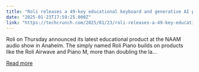 ```yaml
---
title: "Roli releases a 49-key educational keyboard and generative AI play"
date: "2025-01-23T17:59:25.000Z"
link: "https://techcrunch.com/2025/01/23/roli-releases-a-49-key-educational-keyboard-and-generative-ai-play/"
---
```


Roli on Thursday announced its latest educational product at the NAAM audio show in Anaheim. The simply named Roli Piano builds on products like the Roli Airwave and Piano M, more than doubling the la...

[Read more](https://techcrunch.com/2025/01/23/roli-releases-a-49-key-educational-keyboard-and-generative-ai-play/)
